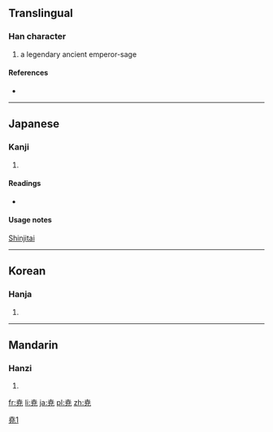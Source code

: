 {{also|堯|尧}}
==Translingual==

===Han character===
{{Han char|rn=43|rad=尢|as=05|sn=8|four=|canj=十廿竹山 (JTHU)}}

# a legendary ancient emperor-sage

====References====
* {{Han ref|kx=0125.171|hdz=10553.021|uh=5C2D|ud=23597}}

----

==Japanese==

===Kanji===
{{ja-kanji|grade=|rs=尢05}}

# {{defn|Japanese|sort=尢05}}

====Readings====
* {{ja-readings|on=[[ぎょう]] (gyō)|kun=[[たかい]] (takai)}}

====Usage notes====
[[shinjitai|Shinjitai]]

----

==Korean==

===Hanja===
{{ko-hanja|hangeul=요|rv=yo|mr=yo}}

# {{defn|Korean|sort=尢05}}

----

==Mandarin==

===Hanzi===
{{cmn-hanzi|pin=[[yáo]] ([[yao2]])|wg=yao<sup>2</sup>}}

# {{defn|Mandarin|sort=尢05}}

[[Category:CJKV characters simplified differently in Japan and China|堯1]]

[[fr:尭]]
[[li:尭]]
[[ja:尭]]
[[pl:尭]]
[[zh:尭]]